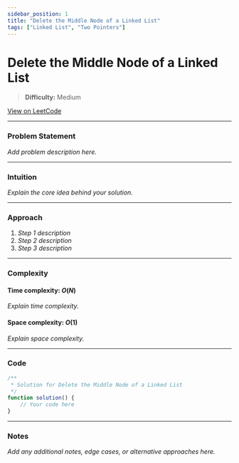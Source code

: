 ```yaml
---
sidebar_position: 1
title: "Delete the Middle Node of a Linked List"
tags: ["Linked List", "Two Pointers"]
---
```


# Delete the Middle Node of a Linked List

> **Difficulty:** Medium

[View on LeetCode](https://leetcode.com/problems/delete-the-middle-node-of-a-linked-list/)

***

### Problem Statement

_Add problem description here._

***

### Intuition

_Explain the core idea behind your solution._

***

### Approach

1. _Step 1 description_
2. _Step 2 description_
3. _Step 3 description_

***

### Complexity

#### Time complexity: $O(N)$

_Explain time complexity._

#### Space complexity: $O(1)$

_Explain space complexity._

***

### Code

```javascript
/**
 * Solution for Delete the Middle Node of a Linked List
 */
function solution() {
    // Your code here
}
```

***

### Notes

_Add any additional notes, edge cases, or alternative approaches here._
